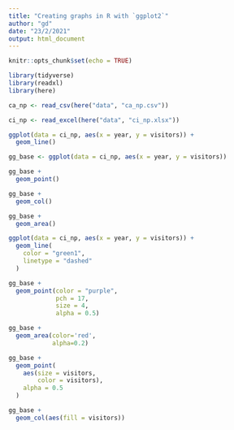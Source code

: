```yaml
---
title: "Creating graphs in R with `ggplot2`"
author: "gd"
date: "23/2/2021"
output: html_document
---
```


```r
knitr::opts_chunk$set(echo = TRUE)
```

```r
library(tidyverse)
library(readxl)
library(here)
```

```r
ca_np <- read_csv(here("data", "ca_np.csv"))
```

```r
ci_np <- read_excel(here("data", "ci_np.xlsx"))
```


```r
ggplot(data = ci_np, aes(x = year, y = visitors)) +
  geom_line()
```

```r
gg_base <- ggplot(data = ci_np, aes(x = year, y = visitors))
```

```r
gg_base +
  geom_point()
```

```r
gg_base +
  geom_col()
```

```r
gg_base +
  geom_area()
```

```r
ggplot(data = ci_np, aes(x = year, y = visitors)) +
  geom_line(
    color = "green1",
    linetype = "dashed"
  )
```

```r
gg_base +
  geom_point(color = "purple",
             pch = 17,
             size = 4,
             alpha = 0.5)
```

```r
gg_base +
  geom_area(color='red',
            alpha=0.2)
```

```r
gg_base + 
  geom_point(
    aes(size = visitors,
        color = visitors),
    alpha = 0.5
  )
```

```r
gg_base + 
  geom_col(aes(fill = visitors))
```

